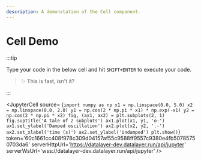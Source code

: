 ```yaml
---
description: A demonstation of the Cell component.
---
```



# Cell Demo

:::tip

Type your code in the below cell and hit `SHIFT+ENTER` to execute your  code.

> ✨ This is fast, isn't it?

:::

<JupyterCell
  source= {`import numpy as np
x1 = np.linspace(0.0, 5.0)
x2 = np.linspace(0.0, 2.0)
y1 = np.cos(2 * np.pi * x1) * np.exp(-x1)
y2 = np.cos(2 * np.pi * x2)
fig, (ax1, ax2) = plt.subplots(2, 1)
fig.suptitle('A tale of 2 subplots')
ax1.plot(x1, y1, 'o-')
ax1.set_ylabel('Damped oscillation')
ax2.plot(x2, y2, '.-')
ax2.set_xlabel('time (s)')
ax2.set_ylabel('Undamped')
plt.show()`}
  token='60c1661cc408f978c309d04157af55c9588ff9557c9380e4fb50785750703da6'
  serverHttpUrl='https://datalayer-dev.datalayer.run/api/jupyter'
  serverWsUrl='wss://datalayer-dev.datalayer.run/api/jupyter'
 />
